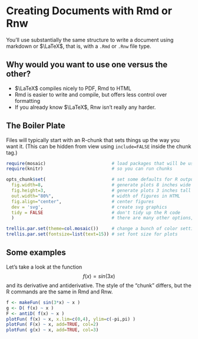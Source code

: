 Creating Documents with Rmd or Rnw
======================

You'll use substantially the same structure to write a document using
markdown or $\LaTeX$, that is, with a `.Rmd` or `.Rnw` file type.

##  Why would you want to use one versus the other?
* $\LaTeX$ compiles nicely to PDF, Rmd to HTML
* Rmd is easier to write and compile, but offers less control over formatting
* If you already know $\LaTeX$, Rnw isn't really any harder.

## The Boiler Plate

Files will typically start with an R-chunk that sets things up the way you want it.
(This can be hidden from view using `include=FALSE` inside the chunk tag.)
```r
require(mosaic)                         # load packages that will be used
require(knitr)                          # so you can run chunks

opts_chunk$set(                         # set some defaults for R output
  fig.width=8,                          # generate plots 8 inches wide
  fig.height=3,                         # generate plots 3 inches tall
  out.width="80%",                      # width of figures in HTML
  fig.align="center",                   # center figures
  dev = 'svg',                          # create svg graphics
  tidy = FALSE                          # don't tidy up the R code
  )                                     # there are many other options, too

trellis.par.set(theme=col.mosaic())     # change a bunch of color settings
trellis.par.set(fontsize=list(text=15)) # set font size for plots
```

## Some examples


Let's take a look at the function 
$$f(x) = sin(3x)$$
and its derivative and antiderivative.
The style of the "chunk" differs, but the R commands are the same in Rmd and Rnw.

```r
f <- makeFun( sin(3*x) ~ x )
g <- D( f(x) ~ x )
F <- antiD( f(x) ~ x )
plotFun( f(x) ~ x, x.lim=c(0,4), ylim=c(-pi,pi) )
plotFun( F(x) ~ x, add=TRUE, col=2)
plotFun( g(x) ~ x, add=TRUE, col=3)
```   



